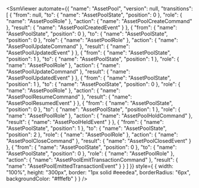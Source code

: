 
<SsmViewer
  automate={{
    "name": "AssetPool",
    "version": null,
    "transitions": [
        {
            "from": null,
            "to": {
                "name": "AssetPoolState",
                "position": 0
            },
            "role": {
                "name": "AssetPoolRole"
            },
            "action": {
                "name": "AssetPoolCreateCommand"
            },
            "result": {
                "name": "AssetPoolCreatedEvent"
            }
        },
        {
            "from": {
                "name": "AssetPoolState",
                "position": 0
            },
            "to": {
                "name": "AssetPoolState",
                "position": 0
            },
            "role": {
                "name": "AssetPoolRole"
            },
            "action": {
                "name": "AssetPoolUpdateCommand"
            },
            "result": {
                "name": "AssetPoolUpdatedEvent"
            }
        },
        {
            "from": {
                "name": "AssetPoolState",
                "position": 1
            },
            "to": {
                "name": "AssetPoolState",
                "position": 1
            },
            "role": {
                "name": "AssetPoolRole"
            },
            "action": {
                "name": "AssetPoolUpdateCommand"
            },
            "result": {
                "name": "AssetPoolUpdatedEvent"
            }
        },
        {
            "from": {
                "name": "AssetPoolState",
                "position": 1
            },
            "to": {
                "name": "AssetPoolState",
                "position": 0
            },
            "role": {
                "name": "AssetPoolRole"
            },
            "action": {
                "name": "AssetPoolResumeCommand"
            },
            "result": {
                "name": "AssetPoolResumedEvent"
            }
        },
        {
            "from": {
                "name": "AssetPoolState",
                "position": 0
            },
            "to": {
                "name": "AssetPoolState",
                "position": 1
            },
            "role": {
                "name": "AssetPoolRole"
            },
            "action": {
                "name": "AssetPoolHoldCommand"
            },
            "result": {
                "name": "AssetPoolHeldEvent"
            }
        },
        {
            "from": {
                "name": "AssetPoolState",
                "position": 1
            },
            "to": {
                "name": "AssetPoolState",
                "position": 2
            },
            "role": {
                "name": "AssetPoolRole"
            },
            "action": {
                "name": "AssetPoolCloseCommand"
            },
            "result": {
                "name": "AssetPoolClosedEvent"
            }
        },
        {
            "from": {
                "name": "AssetPoolState",
                "position": 0
            },
            "to": {
                "name": "AssetPoolState",
                "position": 0
            },
            "role": {
                "name": "AssetPoolRole"
            },
            "action": {
                "name": "AssetPoolEmitTransactionCommand"
            },
            "result": {
                "name": "AssetPoolEmittedTransactionEvent"
            }
        }
    ]
}}
  style={
    {
      width: "100%",
      height: "300px",
      border: "1px solid #eeedea",
      borderRadius: "6px",
      backgroundColor: "#fffefb"
    }
  }
/>
